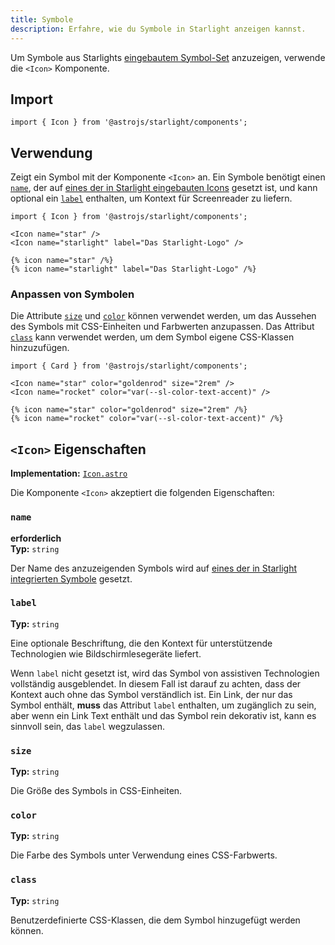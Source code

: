 ```yaml
---
title: Symbole
description: Erfahre, wie du Symbole in Starlight anzeigen kannst.
---
```



Um Symbole aus Starlights [eingebautem Symbol-Set](/de/reference/icons/#alle-symbole) anzuzeigen, verwende die `<Icon>` Komponente.


<Preview>

<Icon
	slot="preview"
	name="open-book"
	color="var(--sl-color-text-accent)"
	size="4rem"
/>

</Preview>

## Import

```tsx
import { Icon } from '@astrojs/starlight/components';
```

## Verwendung

Zeigt ein Symbol mit der Komponente `<Icon>` an.
Ein Symbole benötigt einen [`name`](#name), der auf [eines der in Starlight eingebauten Icons](/de/reference/icons/#alle-symbole) gesetzt ist, und kann optional ein [`label`](#label) enthalten, um Kontext für Screenreader zu liefern.

<Preview>

```mdx
import { Icon } from '@astrojs/starlight/components';

<Icon name="star" />
<Icon name="starlight" label="Das Starlight-Logo" />
```

<Fragment slot="markdoc">

```markdoc
{% icon name="star" /%}
{% icon name="starlight" label="Das Starlight-Logo" /%}
```

</Fragment>

<Fragment slot="preview">
	<Icon name="star" />
	<Icon name="starlight" label="Das Starlight-Logo" />
</Fragment>

</Preview>

### Anpassen von Symbolen

Die Attribute [`size`](#size) und [`color`](#color) können verwendet werden, um das Aussehen des Symbols mit CSS-Einheiten und Farbwerten anzupassen.
Das Attribut [`class`](#class) kann verwendet werden, um dem Symbol eigene CSS-Klassen hinzuzufügen.

<Preview>

```mdx
import { Card } from '@astrojs/starlight/components';

<Icon name="star" color="goldenrod" size="2rem" />
<Icon name="rocket" color="var(--sl-color-text-accent)" />
```

<Fragment slot="markdoc">

```markdoc
{% icon name="star" color="goldenrod" size="2rem" /%}
{% icon name="rocket" color="var(--sl-color-text-accent)" /%}
```

</Fragment>

<Fragment slot="preview">
	<Icon name="star" color="goldenrod" size="2rem" />
	<Icon name="rocket" color="var(--sl-color-text-accent)" />
</Fragment>

</Preview>

## `<Icon>` Eigenschaften

**Implementation:** [`Icon.astro`](https://github.com/withastro/starlight/blob/main/packages/starlight/user-components/Icon.astro)

Die Komponente `<Icon>` akzeptiert die folgenden Eigenschaften:

### `name`

**erforderlich**  
**Typ:** `string`

Der Name des anzuzeigenden Symbols wird auf [eines der in Starlight integrierten Symbole](/de/reference/icons/#alle-symbole) gesetzt.

### `label`

**Typ:** `string`

Eine optionale Beschriftung, die den Kontext für unterstützende Technologien wie Bildschirmlesegeräte liefert.

Wenn `label` nicht gesetzt ist, wird das Symbol von assistiven Technologien vollständig ausgeblendet.
In diesem Fall ist darauf zu achten, dass der Kontext auch ohne das Symbol verständlich ist.
Ein Link, der nur das Symbol enthält, **muss** das Attribut `label` enthalten, um zugänglich zu sein, aber wenn ein Link Text enthält und das Symbol rein dekorativ ist, kann es sinnvoll sein, das `label` wegzulassen.

### `size`

**Typ:** `string`

Die Größe des Symbols in CSS-Einheiten.

### `color`

**Typ:** `string`

Die Farbe des Symbols unter Verwendung eines CSS-Farbwerts.

### `class`

**Typ:** `string`

Benutzerdefinierte CSS-Klassen, die dem Symbol hinzugefügt werden können.
